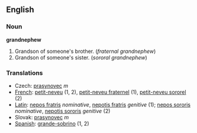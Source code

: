 ==English==

===Noun===
'''grandnephew'''

#Grandson of someone's brother. (''fraternal grandnephew'')
#Grandson of someone's sister. (''sororal grandnephew'')

===Translations===
*Czech: [[prasynovec]]  ''m''
*[[French]]: [[petit-neveu]] (1, 2), [[petit-neveu fraternel]] (1), [[petit-neveu sororel]] (2)
*[[Latin]]: [[nepos fratris]] ''nominative'', [[nepotis fratris]] ''genitive'' (1); [[nepos sororis]] ''nominative'', [[nepotis sororis]] ''genitive'' (2)
*Slovak: [[prasynovec]]  ''m''
*[[Spanish]]: [[grande-sobrino]] (1, 2)